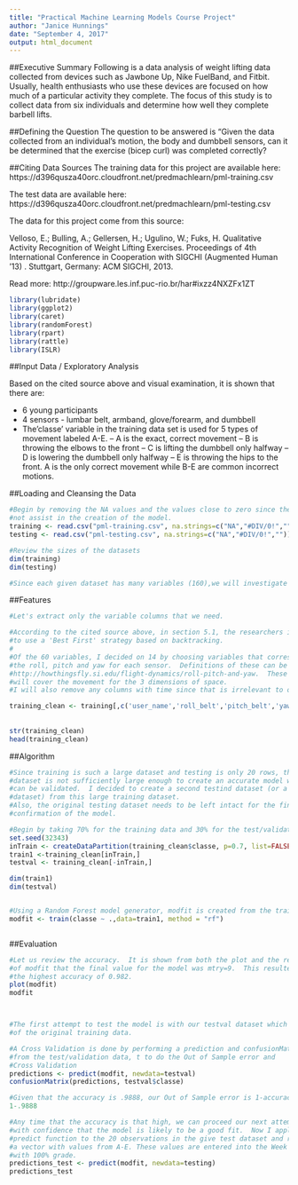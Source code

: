 ```yaml
---
title: "Practical Machine Learning Models Course Project"
author: "Janice Hunnings"
date: "September 4, 2017"
output: html_document
---
```


##Executive Summary 
Following is a data analysis of weight lifting data collected from devices such
as Jawbone Up, Nike FuelBand, and Fitbit.  Usually, health enthusiasts who use
these devices are focused on how much of a particular activity they complete.
The focus of this study is to collect data from six individuals and determine how
well they complete barbell lifts.

##Defining the Question
The question to be answered is "Given the data collected from an individual's 
motion, the body and dumbbell sensors, 
can it be determined that the exercise (bicep curl) was completed correctly?


##Citing Data Sources
The training data for this project are available here:
https://d396qusza40orc.cloudfront.net/predmachlearn/pml-training.csv

The test data are available here:
https://d396qusza40orc.cloudfront.net/predmachlearn/pml-testing.csv

The data for this project come from this source: 

Velloso, E.; Bulling, A.; Gellersen, H.; Ugulino, W.; Fuks, H. Qualitative Activity Recognition of Weight Lifting Exercises. Proceedings of 4th International Conference in Cooperation with SIGCHI (Augmented Human '13) . Stuttgart, Germany: ACM SIGCHI, 2013.

Read more: http://groupware.les.inf.puc-rio.br/har#ixzz4NXZFx1ZT


```r
library(lubridate)
library(ggplot2)
library(caret)
library(randomForest)
library(rpart)
library(rattle)
library(ISLR)
```

##Input Data / Exploratory Analysis

Based on the cited source above and visual examination, it is shown that there are:

- 6 young participants
- 4 sensors - lumbar belt, armband, glove/forearm, and dumbbell
- The'classe' variable in the training data set is used for 5 types of movement
labeled A-E.
  -- A is the exact, correct movement
  -- B is throwing the elbows to the front
  -- C is lifting the dumbbell only halfway
  -- D is lowering the dumbbell only halfway
  -- E is throwing the hips to the front.
A is the only correct movement while B-E are common incorrect motions.


##Loading and Cleansing the Data

```r
#Begin by removing the NA values and the values close to zero since they will
#not assist in the creation of the model.
training <- read.csv("pml-training.csv", na.strings=c("NA","#DIV/0!",""))
testing <- read.csv("pml-testing.csv", na.strings=c("NA","#DIV/0!",""))

#Review the sizes of the datasets
dim(training)
dim(testing)

#Since each given dataset has many variables (160),we will investigate ways to reduce #the variables until only the necessary ones are included.

```
##Features
```r
#Let's extract only the variable columns that we need.  

#According to the cited source above, in section 5.1, the researchers identified 17 #variables using an algorithm proposed by Hall.  The algorithm was configured
#to use a 'Best First' strategy based on backtracking. 
#
#Of the 60 variables, I decided on 14 by choosing variables that correspond to 
#the roll, pitch and yaw for each sensor.  Definitions of these can be found at:
#http://howthingsfly.si.edu/flight-dynamics/roll-pitch-and-yaw.  These variables
#will cover the movement for the 3 dimensions of space.
#I will also remove any columns with time since that is irrelevant to our model.

training_clean <- training[,c('user_name','roll_belt','pitch_belt','yaw_belt','roll_arm','pitch_arm','yaw_arm','roll_dumbbell', 'pitch_dumbbell','yaw_dumbbell','roll_forearm','pitch_forearm','yaw_forearm','classe')]
                           
                          
str(training_clean)
head(training_clean)


```

##Algorithm
```r
#Since training is such a large dataset and testing is only 20 rows, the training
#dataset is not sufficiently large enough to create an accurate model which
#can be validated.  I decided to create a second testind dataset (or a validation
#dataset) from this large training dataset. 
#Also, the original testing dataset needs to be left intact for the final # 
#confirmation of the model.

#Begin by taking 70% for the training data and 30% for the test/validation data.
set.seed(32343)
inTrain <- createDataPartition(training_clean$classe, p=0.7, list=FALSE)
train1 <-training_clean[inTrain,]
testval <- training_clean[-inTrain,]

dim(train1)
dim(testval)


#Using a Random Forest model generator, modfit is created from the training dataset.
modfit <- train(classe ~ .,data=train1, method = "rf")



```

##Evaluation
```r
#Let us review the accuracy.  It is shown from both the plot and the results
#of modfit that the final value for the model was mtry=9.  This resulted in
#the highest accuracy of 0.982.
plot(modfit)
modfit



#The first attempt to test the model is with our testval dataset which is 30%
#of the original training data.

#A Cross Validation is done by performing a prediction and confusionMatrix 
#from the test/validation data, t to do the Out of Sample error and 
#Cross Validation
predictions <- predict(modfit, newdata=testval)
confusionMatrix(predictions, testval$classe)

#Given that the accuracy is .9888, our Out of Sample error is 1-accuracy or:
1-.9888

#Any time that the accuracy is that high, we can proceed our next attempt
#with confidence that the model is likely to be a good fit.  Now I apply the
#predict function to the 20 observations in the give test dataset and receive
#a vector with values from A-E. These values are entered into the Week 4 quiz
#with 100% grade.
predictions_test <- predict(modfit, newdata=testing)
predictions_test

```

